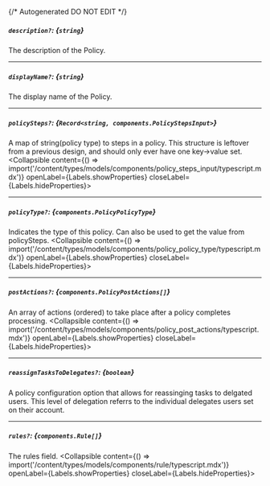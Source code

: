 {/* Autogenerated DO NOT EDIT  */}

##### `description?`: *{`string`}*
The description of the Policy.

---
##### `displayName?`: *{`string`}*
The display name of the Policy.

---
##### `policySteps?`: *{`Record<string, components.PolicyStepsInput>`}*
A map of string(policy type) to steps in a policy. This structure is leftover from a previous design, and should only ever have one key\-\>value set.
<Collapsible content={() => import('/content/types/models/components/policy_steps_input/typescript.mdx')} openLabel={Labels.showProperties} closeLabel={Labels.hideProperties}>
</Collapsible>

---
##### `policyType?`: *{`components.PolicyPolicyType`}*
Indicates the type of this policy. Can also be used to get the value from policySteps.
<Collapsible content={() => import('/content/types/models/components/policy_policy_type/typescript.mdx')} openLabel={Labels.showProperties} closeLabel={Labels.hideProperties}>
</Collapsible>

---
##### `postActions?`: *{`components.PolicyPostActions[]`}*
An array of actions (ordered) to take place after a policy completes processing.
<Collapsible content={() => import('/content/types/models/components/policy_post_actions/typescript.mdx')} openLabel={Labels.showProperties} closeLabel={Labels.hideProperties}>
</Collapsible>

---
##### `reassignTasksToDelegates?`: *{`boolean`}*
A policy configuration option that allows for reassinging tasks to delgated users. This level of delegation referrs to the individual delegates users set on their account.

---
##### `rules?`: *{`components.Rule[]`}*
The rules field.
<Collapsible content={() => import('/content/types/models/components/rule/typescript.mdx')} openLabel={Labels.showProperties} closeLabel={Labels.hideProperties}>
</Collapsible>


